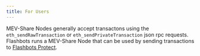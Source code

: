 ```yaml
---
title: For Users
---
```



<WhatIsMevShare />

MEV-Share Nodes generally accept transactons using the `eth_sendRawTransaction` or `eth_sendPrivateTransaction` json rpc requests. Flashbots runs a MEV-Share Node that can be used by sending transactions to [Flashbots Protect](/flashbots-protect/rpc/quick-start).